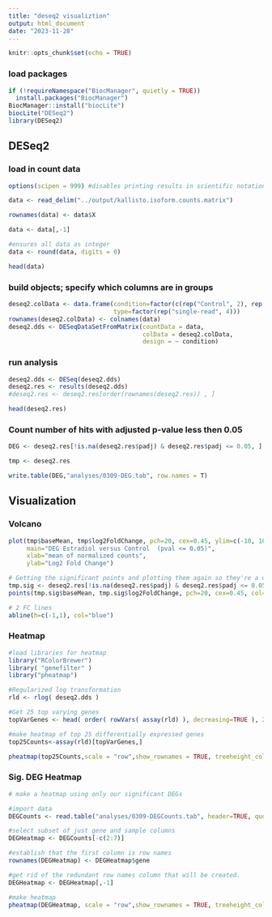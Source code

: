 ```yaml
---
title: "deseq2 visualiztion"
output: html_document
date: "2023-11-28"
---
```


```r
knitr::opts_chunk$set(echo = TRUE)
```

### load packages

```r
if (!requireNamespace("BiocManager", quietly = TRUE))
  install.packages("BiocManager")
BiocManager::install("biocLite")
biocLite("DESeq2")
library(DESeq2)
```

## DESeq2

### load in count data

```r

options(scipen = 999) #disables printing results in scientific notation

data <- read_delim("../output/kallisto.isoform.counts.matrix") 

rownames(data) <- data$X

data <- data[,-1]

#ensures all data as integer
data <- round(data, digits = 0)

head(data)
```

### build objects; specify which columns are in groups

```r
deseq2.colData <- data.frame(condition=factor(c(rep("Control", 2), rep("Treatment", 2))), 
                             type=factor(rep("single-read", 4)))
rownames(deseq2.colData) <- colnames(data)
deseq2.dds <- DESeqDataSetFromMatrix(countData = data,
                                     colData = deseq2.colData, 
                                     design = ~ condition)

```

### run analysis

```r

deseq2.dds <- DESeq(deseq2.dds)
deseq2.res <- results(deseq2.dds)
#deseq2.res <- deseq2.res[order(rownames(deseq2.res)) , ]

head(deseq2.res)
```

### Count number of hits with adjusted p-value less then 0.05

```r
DEG <- deseq2.res[!is.na(deseq2.res$padj) & deseq2.res$padj <= 0.05, ]

tmp <- deseq2.res

write.table(DEG,"analyses/0309-DEG.tab", row.names = T)
```

## Visualization

### Volcano

```r
plot(tmp$baseMean, tmp$log2FoldChange, pch=20, cex=0.45, ylim=c(-10, 10), log="x", col="darkgray",
     main="DEG Estradiol versus Control  (pval <= 0.05)",
     xlab="mean of normalized counts",
     ylab="Log2 Fold Change")

# Getting the significant points and plotting them again so they're a different color
tmp.sig <- deseq2.res[!is.na(deseq2.res$padj) & deseq2.res$padj <= 0.05, ]
points(tmp.sig$baseMean, tmp.sig$log2FoldChange, pch=20, cex=0.45, col="red")

# 2 FC lines
abline(h=c(-1,1), col="blue")
```

### Heatmap

```r
#load libraries for heatmap
library("RColorBrewer")
library( "genefilter" )
library("pheatmap")
```

```r
#Regularized log transformation
rld <- rlog( deseq2.dds )

#Get 25 top varying genes
topVarGenes <- head( order( rowVars( assay(rld) ), decreasing=TRUE ), 25)
```

```r
#make heatmap of top 25 differentially expressed genes
top25Counts<-assay(rld)[topVarGenes,]

pheatmap(top25Counts,scale = "row",show_rownames = TRUE, treeheight_col = 1, fontsize_col = 12, fontsize_row = 5)
```

### Sig. DEG Heatmap

```r
# make a heatmap using only our significant DEGs

#import data
DEGCounts <- read.table("analyses/0309-DEGCounts.tab", header=TRUE, quote="\"")

#select subset of just gene and sample columns
DEGHeatmap <- DEGCounts[-c(2:7)]

#establish that the first column is row names 
rownames(DEGHeatmap) <- DEGHeatmap$gene

#get rid of the redundant row names column that will be created.
DEGHeatmap <- DEGHeatmap[,-1]

#make heatmap
pheatmap(DEGHeatmap, scale = "row",show_rownames = TRUE, treeheight_col = 1, fontsize_col = 10, fontsize_row = 10)
```
